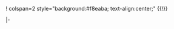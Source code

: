 ! colspan=2 style="background:#f8eaba; text-align:center;" {{!}} {{trim|1={{{header|}}}<!--
-->{{main other |{{{addcats|}}} |{{{addcats_TEST|}}}}}<!-- see documentation: do not pollute article categories with test pages. -->}}

|-<noinclude>
{{documentation}}

</noinclude>